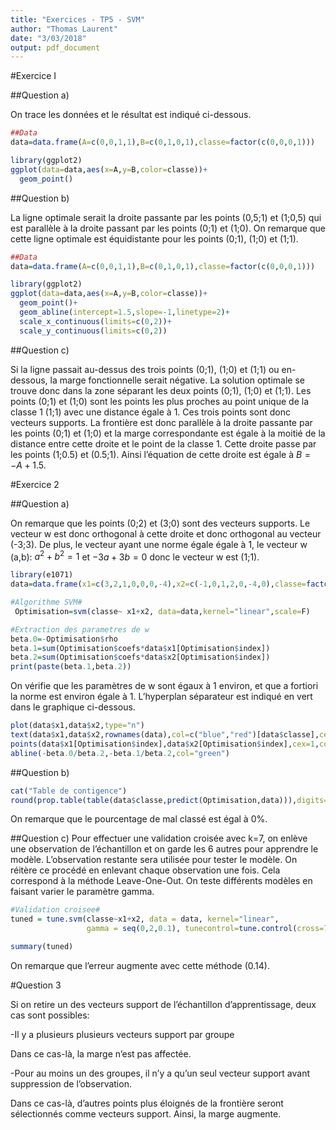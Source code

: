 ```yaml
---
title: "Exercices - TP5 - SVM"
author: "Thomas Laurent"
date: "3/03/2018"
output: pdf_document
---
```



#Exercice I

##Question a)

On trace les données et le résultat est indiqué ci-dessous.

```r
##Data
data=data.frame(A=c(0,0,1,1),B=c(0,1,0,1),classe=factor(c(0,0,0,1)))

library(ggplot2)
ggplot(data=data,aes(x=A,y=B,color=classe))+
  geom_point()
```

##Question b)

La ligne optimale serait la droite passante par les points (0,5;1) et (1;0,5) qui est parallèle à la droite passant par les points (0;1) et (1;0). On remarque que cette ligne optimale est équidistante pour les points (0;1), (1;0) et (1;1).


```r
##Data
data=data.frame(A=c(0,0,1,1),B=c(0,1,0,1),classe=factor(c(0,0,0,1)))

library(ggplot2)
ggplot(data=data,aes(x=A,y=B,color=classe))+
  geom_point()+
  geom_abline(intercept=1.5,slope=-1,linetype=2)+
  scale_x_continuous(limits=c(0,2))+
  scale_y_continuous(limits=c(0,2))
```

##Question c)

Si la ligne passait au-dessus des trois points (0;1), (1;0) et (1;1) ou en-dessous, la marge fonctionnelle serait négative. La solution optimale se trouve donc dans la zone séparant les deux points (0;1), (1;0)  et (1;1). 
Les points (0;1) et (1;0) sont les points les plus proches au point unique de la classe 1 (1;1) avec une distance égale à 1. Ces trois points sont donc vecteurs supports. La frontière est donc parallèle à la droite passante par les points (0;1) et (1;0) et la marge correspondante est égale à la moitié de la distance entre cette droite et le point de la classe 1. Cette droite passe par les points (1;0.5) et (0.5;1). Ainsi l'équation de cette droite est égale à $B=-A+1.5$.

#Exercice 2

##Question a)

On remarque que les points (0;2) et (3;0) sont des vecteurs supports. Le vecteur w est donc orthogonal à cette droite et donc orthogonal au vecteur (-3;3). De plus, le vecteur ayant une norme égale égale à 1, le vecteur w (a,b):
$a^2+b^2=1$
et
$-3a+3b=0$
donc le vecteur w est (1;1).


```r
library(e1071)
data=data.frame(x1=c(3,2,1,0,0,0,-4),x2=c(-1,0,1,2,0,-4,0),classe=factor(c(1,1,1,1,0,0,0)))
```


```r
#Algorithme SVM#
 Optimisation=svm(classe~ x1+x2, data=data,kernel="linear",scale=F)
```

```r
#Extraction des parametres de w
beta.0=-Optimisation$rho
beta.1=sum(Optimisation$coefs*data$x1[Optimisation$index])
beta.2=sum(Optimisation$coefs*data$x2[Optimisation$index])
print(paste(beta.1,beta.2)) 
```

On vérifie que les paramètres de w sont égaux à 1 environ, et que a fortiori la norme est environ égale à 1. L'hyperplan séparateur est indiqué en vert dans le graphique ci-dessous.

```r
plot(data$x1,data$x2,type="n")
text(data$x1,data$x2,rownames(data),col=c("blue","red")[data$classe],cex=0.75) 
points(data$x1[Optimisation$index],data$x2[Optimisation$index],cex=1,col=rgb(0,0,0))
abline(-beta.0/beta.2,-beta.1/beta.2,col="green") 
```

##Question b)

```r
cat("Table de contigence")
round(prop.table(table(data$classe,predict(Optimisation,data))),digits=2)
```

On remarque que le pourcentage de mal classé est égal à 0%.

##Question c)
Pour effectuer une validation croisée avec k=7, on enlève une observation de l'échantillon et on garde les 6 autres pour apprendre le modèle. L'observation restante sera utilisée pour tester le modèle. On réitère ce procédé en enlevant chaque observation une fois. Cela correspond à la méthode Leave-One-Out. On teste différents modèles en faisant varier le paramètre gamma.

```r
#Validation croisee#
tuned = tune.svm(classe~x1+x2, data = data, kernel="linear",
                 gamma = seq(0,2,0.1), tunecontrol=tune.control(cross=7))

summary(tuned)
```

On remarque que l'erreur augmente avec cette méthode (0.14).

#Question 3

Si on retire un des vecteurs support de l'échantillon d'apprentissage, deux cas sont possibles:


-Il y a plusieurs plusieurs vecteurs support par groupe

Dans ce cas-là, la marge n'est pas affectée.


-Pour au moins un des groupes, il n'y a qu'un seul vecteur support avant suppression de l'observation.

Dans ce cas-là, d'autres points plus éloignés de la frontière seront sélectionnés comme vecteurs support. Ainsi, la marge augmente.
